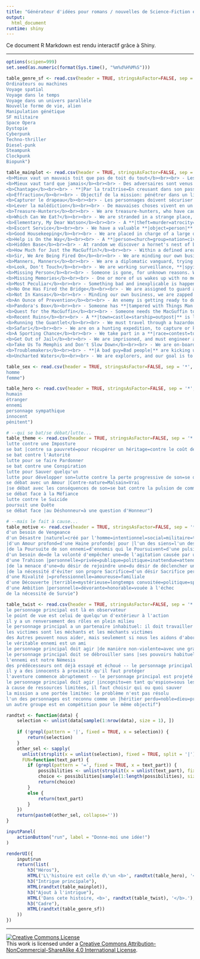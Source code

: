 ```yaml
---
title: "Générateur d'idées pour romans / nouvelles de Science-Fiction et Fantasy (Shiny app)"
output:
  html_document
runtime: shiny
---
```




Ce document R Markdown est rendu interactif grâce à Shiny. 

***

```r
options(scipen=999)
set.seed(as.numeric(format(Sys.time(), "%m%d%H%M%S")))

table_genre_sf <- read.csv(header = TRUE, stringsAsFactor=FALSE, sep = '*', text="ScienceFiction 
Ordinateurs ou machines
Voyage spatial
Voyage dans le temps
Voyage dans un univers parallèle
Nouvelle forme de vie, alien
Manipulation génétique
SF militaire
Space Opera
Dystopie
Cyberpunk
Techno-thriller
Diesel-punk
Steampunk
Clockpunk
Biopunk")

table_mainplot <- read.csv(header = TRUE, stringsAsFactor=FALSE, sep = '+', text = "Mainplot
<b>Mieux vaut un mauvais toit que pas de toit du tout</b><br><br> - Les personnages cherchent refuge face **|aux éléments=à une menace|** et trouvent un lieu où se protéger. Mais, ils tombent sur quelque chose de **|dangereux=caché=surnaturel|**, et doivent s'en occuper avant de pouvoir se reposer. **|L'abri contient la cause de la mence à laquelle ils cherchaient à échapper.=L'abri est en fait une Base Secrète.=Ils se battent pour leur survie.=Ils doivent gagner la confiance des locaux.|**
<b>Mieux vaut tard que jamais</b><br><br> - Des adversaires sont venus et ont fait de mauvaises choses, partant avant que les personnages ne les aient découverts. Ils doivent les pourchasser avant qu'ils ne s'échappent complètement. **|Dans leur fuite, ils ont emprunté un chemin/un transport que les personnages connaissent mieux qu'eux.=Ils ont pris un chemin de traverse (littéral ou métaphorique) dans leur tentative de se fondre dans l'environnement (potentiellement hostile).|**
<b>Chantage</b><br><br> - **|Par la traîtrise=En creusant dans son passé|**, un ennemi a mis la main sur quelque chose qui met le personnage principal en très mauvaise posture. Ces menaces sont **|fondées=sans réel fondement|**. Le personnage principal est menacé **|physiquement=socialement=légalement=au sein du groupe auquel il appartient|**. Maintenant, il se trouve obligé de faire quelque chose qu'il ne veut pas faire.<br>Il doit arrêter ce chantage, intercepter la preuve, tout en répondant aux exigences de son ennemi.<br>**|L'histoire commence alors que le personnage bat son ennemi, lui donnant la possibilité de découvrir ce moyen de pression.=Pour réussir, il doit contacter d'autres personnes, et se mettre à leur service pour qu'ils acceptent de l'aider.=En fait, le personnage n'est pas lui-même l'objet du chantage. C'est un ami, ou une personne dont il a la charge.|**
<b>Effraction</b><br><br> - Objectif de la mission: pénétrer dans un lieu dangereux, et mettre la main sur **|un objet=une personne|** et s'en sortir sain et sauf. Pour cela, il faut surmonter les défenses actives et passives. **|Le but est de détruire quelque chose=Le but est de tuer quelqu'un=Le but est de saboter un processus dangereux=Le but change en cours de route=Le but est d'obtenir une information, qui doit être révélée le plus vite possible=Le travail doit être fait sans alerter personne=Les personnages ne réalisent pas tout de suite à quel point l'endroit est dangereux=Les personnages doivent échanger l'objectif contre quelque chose qu'ils transportent avec eux|**.
<b>Capturer le drapeau</b><br><br> - Les personnages doivent sécuriser une cible militaire pour leur camp. Des ennemis sont là, prêts à se battre: tout est dans la tactique adoptée. **|Ils doivent réunir ou entraîner une force d'intervention.=Ils travaillent sur la base de mauvaises informations, et le territoire n'est pas tel qu'il leur a été décrit.=Ils doivent coordonner leurs efforts avec un groupe allié.=Ils doivent coordonner leurs efforts avec un groupe rival.|** Le terrain inclus **|une population innocente=des marchandises fragiles=des marchandises précieuses=un chargement stratégique|** qu'il ne faut pas détruire.
<b>Lever la malédiction</b><br><br> - De mauvaises choses vivent en un certain lieu. Les personnages doivent le rendre sûr pour des gentils, en détruisant systématiquement tout danger. **|Les mauvaises choses ne peuvent être battues par un combat direct.=Ils doivent en apprendre plus sur les mauvaises choses pour résoudre le problème.=Thème: La Maison Hantée.=Thème: L'Invasion Alien.=Thème: La Forêt Sauvage.|**
<b>Treasure-Hunters</b><br><br> - We are treasure-hunters, who have caught wind of a treasure-laden ruin. We go to explore it, but must deal with its **|supernatural=monstrous=automated=mindless=tormented|** guards to win the treasure and get out alive. **|The treasure itself is something dangerous.=The treasure isn't in a ruin, but in a wilderness=The treasure isn't in a ruin, but hidden someplace apparently civilized=The treasure is someone else's private property.=We don't realize the treasure has a will of its own.|**
<b>Which Can We Eat?</b><br><br> - We are stranded in a strange place, and must survive by finding food and shelter. **|We must survive until help arrives=We must survive until something is repaired=We must survive until we can repair something.=Then we must find our way home.|**
<b>Elementary, My Dear Watson</b><br><br> - A **|theft=murder=atrocity=sabotage=espionage=act of malice|** has been committed. We must **|discover who did it by interviewing witnesses, and protect them from murder=find clues, and prevent them from being destroyed or tampered with|** and ultimately **|deliver the information to the authorities=take matters into our own hands|**. We are working to clear false suspicion from **|an innocent=ourselves=a client|**. |We must work **|alongside a professional investigator=alongside an hostile ally=alongside an unwanted side-kick=alone|**. |=**Midway through, we get too close and are taken off the case.**| This happens in **|a small family=a league or corporation=a small town=a commune=a city=a religious organization=a political organization=a government=a vast network of powerful people|**. |=**The climax is a courtroom scene.**
<b>Escort Service</b><br><br> - We have a valuable **|object=person|** that we must **|take to safety=return to its rightful place|**, against the interferences of chance and rivals who want to **|destory=capture|** it. **|That which we are given stewardship of does not cooperate.=The destination has been destroyed/taken over by the enemy, and we must therefore complete the job ourselves.=Safe arrival doesn't end the story; we must negotiate the safe transferance.=We must protect our charge covertly, without anyone knowing about it.|**
<b>Good Housekeeping</b><br><br> - We are placed in charge of a large operation like **|a trading company=a feudal barony=the CIA|** and must, despite lack of experience in such things, make it work and thrive. **|We are brought in because a calamity is impending, and the Old Guard want a chance to escape.=We are resented because the transferance of power looks outwardly bad.=We are resented because everyone loved the old boss.=We are resented because of jealousy.|**
<b>Help is On the Way</b><br><br> - A **|person=church=group=nation=civilization|** is in a hazardous situation they can't survive without rescue. The victims are **|people=robots=animals=aliens=mythical creatures=something hitherto unknown|**. We must help them. **|The victims are hostages, and we must deal with the captors=The victims are hostages, and we must break the siege.=There is a danger that any rescue attempts will strand the rescuers in the victim's bind.=The victim doesn't realize rescue is needed, but thinks everything is fine.|** The threat is **|villian-based=natural disaster=technological malfunction=plague|**. **|We <i>can't</i> leave; something must be addressed at this location.=We begin as rescuers, become trapped, and must escape and get reinforcements.|**
<b>Hidden Base</b><br><br> - At random we discover a hornet's nest of bad guys, preparing for Super-Bigtime Evil. We must find a way to **|get the word to the good guys=disable the base's Evil Capacity=destroy the base|**. |=**We must work with a local resource to have a chance.**|
<b>How Much for Just the MacGuffin?</b><br><br> - Within a defined area, something **|important=valuable|** exists. **|We=Our employers|** want it, but so do one or more other groups. The ones who get it will be those who can out-manuver the others, can deal best with the natives, and who learns the most about the MacGuffin. Each competing group has its own agenda and resources. The natives require the competing factions to **|compete=state their case as friends|** before they will help. The MacGuffin was en route somewhere else when its **|conveyance was destroyed=courier was killed|** due to a **|mistake=enemy act=accident=adverse environmental effect=miscalculation|**.
<b>Sir, We Are Being Fired On</b><br><br> - We are minding our own business when we are attacked or threatened. We don't know why. We must solve the mystery of the attacker's motives, and meanwhile fend off more attacks. **|We unwittingly have something the attackers want.=The attackers want revenge for actions from a prior adventure.=The attackers have mistaken us for others.|**
<b>Manners, Manners</b><br><br> - We are a diplomatic vanguard, trying to **|open=soothe damaged|** **|political=trade|** relations with with a strange culture. All we have to do is manage for a day or two without offending anybody: but the information we have is incomplete and dangerously misleading. |=**We were chosen by someone who is banking on our failure, and may be actively sabotaging us.**|
<b>Look, Don't Touch</b><br><br> - We are working surveillance, **|spying on a person=gathering information about a beast in the wild=scouting a new sector|**.  We discover information that leads us to want to intervene, but we can't directly. **|The target gets itself in trouble and we must decide whether to break the rule.=The target is about to cause trouble and we must decide whether to break the rule.=We by our presence cause trouble for the target and must decide how to handle it.|**
<b>Missing Person</b><br><br> - Someone is gone, for unknown reasons. We are called in by someone who needs them returned. **|The target has been captured.=The target has been captured specifically to lure us into danger.=The target is dangerous and escaped from a facility designed to protect the public.=The target is valuable and escaped from a place designed to keep him safe, cozy, and handy.=The target has a reason for leaving we will sympathize with.=The \"missing person\" is an entire expedition or pilgrimage of some time.|** **|The target has stumbled across another adventure as protagonist.=The target has stumbled across another adventure as victim.=The target is neither a runaway nor missing nor lost:  they're just someone we have been hired to track down (and kill).=We have been hired to track down this target under false pretenses.|**
<b>Missing Memories</b><br><br> - One or more of us wakes up with no memory of the recent past, and now are trapped in some kind of trouble we don't understand. We must find the reason for the memory lapse, and solve the problems as the mystery unravels. |=**The memories have been suppressed or erased voluntarily, so the recovery amounts to undoing one's own work.**|
<b>Most Peculiar</b><br><br> - Something bad and inexplicable is happening, and a lot of people are troubled by it: **|People=animals=strangers=monsters=financial crises=rabid babies=diseases|** **|run rampant=are destroying the natural order of society=are altering the sexual mores|**. We must track the phenomenon to its source, and stop it. **|We are unwittingly responsible for the whole thing.|** What seems to be a problem of a **|technological=personal=biological=medical=chemical=political=magical|** nature is actually a problem of another nature entirely.
<b>No One Has Fired the Bridge</b><br><br> - We are assigned to guard a single tactically vital spot  -- a **|bridge=mountain pass=hyperjump=space station=underwater base=refueling station|**, perhaps -- and we must plan our defensive strategy, set up watches, set traps, distribute resources, and so on; and then deal with the enemy. **|Our intelligence is faulty. Acting on the new information could result in danger, but so could not acting on it.=We learn that the enemy has a good and sympathetic reason for wanting to destroy our post.|**
<b>Not In Kansas</b><br><br> - Minding our own business, we are zapped into a strange place. We must discover where we are, why we are here and how to return. **|We were brought specifically to help someone in trouble.=We were brought by accident, as a by-product of something strange and secret.=Some of our enemies were brought along, and now we have a new battleground, and innocents whose loyalties to fight over.|**
<b>An Ounce of Prevention</b><br><br> - An enemy is getting ready to do something bad, and we have been tipped off somehow. We must investigate and then act to prevent it. **|The initial tip-off was a red herring meant to distract us from the real threat.=There are two simultaneous threats, and no apparent way to address them both.|**
<b>Pandora's Box</b><br><br> - Someone has **|tampered with Things Man Ought Not=opened a portal to Dimension X=cracked a wall in the state prison for the criminally insane=invited the Mafia for dinner=opened a passage to the Land of the Dead|**.  Before we can confront the source of the trouble, we must deal with the waves of trouble emanating from it. **|We can't simply take down the released badness, but must collect it and put it back to the source.=We are drawn into the source and must solve problems on that end before returning.=This turns out to be time travel.|** **|A book=A secret word=A secret code=A gizmo=A spell=The original opener|** is needed to fix the breach.
<b>Quest for the MacGuffin</b><br><br> - Someone needs the MacGuffin to **|fulfill a prophecy=heal the monarch=prevent a cure=cure a disease=save the world|**. We must find the **|ancient=mysterious=powerful=secret|** MacGuffin. We must learn more about how to track it down, and then take it from wherever it is. The MacGuffin is **|information=a substance=an idea=a specific item=a person|**. **|The MacGuffin is incomplete when found=Someone already owns it=Someone recently stole it=We must infiltrate a group=We must infiltrate a society=We must infiltrate a hidden city=We must infiltrate a cult|**. We must win the MacGuffin **|by guile=by stealth=honestly|**.
<b>Recent Ruins</b><br><br> - A **|town=castle=starship=outpost|** is lying in ruins. Very recently, it was thriving. We must enter the ruins, explore them, and find out what happened. The **|thing=enemies=weird radiation=monsters=unknown race=ghosts=disease|** that ruined this place is still a threat; we must save the day. |=**The inhabitants destroyed themselves.**|
<b>Running the Guantlet</b><br><br> - We must travel through a hazardous area without getting **|killed=eaten=robbed=humiliated=debased=diseased=educated|** by whatever is there.  The troubles we encouter are largely environmental -- the place itself is the \"villian.\" |=**The place isn't dangerous at all, and the apparent threats are actually attempts to communicate.**|
<b>Safari</b><br><br> - We are on a hunting expedition, to capture or kill an elusive and prized creature. We must deal with its environment, its ability to evade us, and perhaps its ability to fight us. **|The creature is immune to our devices and weapons.=There are other people actively protecting the creature.=The creature's lair allows the PC's to stumble onto another adventure.|**
<b>A Sporting Chance</b><br><br> - We take part in a **|race=contest=tournament=scavanger hunt=sport of some kind|**; we must win. The competition is **|honest=dishonest|**, and we must **|honestly=by any possible mean=at any cost|** overcome any attempt to win from other participants. We are competing **|for a deeper purpose than victory=to keep another contestant safe=to spy on another contestant=to gain access to the competition grounds=to prevent the villain from winning|**. We **|want=don't wish|** to win. The event is **|a deliberate test of our abilities=a rite for entry into an organization=a well known competition|**. |=**The event becomes more deadly than it's supposed to.**|
<b>Get Out of Jail</b><br><br> - We are imprisoned, and must engineer an escape, overcoming all barriers, guards, animals, automatic measures, and dealing with the geographic isolation. **|Something has happened in the outside world and security has become lax consequently.=We have been hired to test the prison; we aren't normal inmates.=Other prisoners blow the whistle for revenge.=We are there to spy on another prisoner, but then are mistaken for real inmates and kept incarcerated.=We must escape on a tight schedule to get to another adventure outside the walls.=Someone put us there and want something from us in exchange for freedom.|**
<b>Take Us To Memphis and Don't Slow Down</b><br><br> - We are on-board a populated conveyance -- a **|airline=cruise ship=ferry=blimp=sleeper starship|**, perhaps -- when it is hijacked. We must take action while the normals sit hostage. **|The hijackers are government agents pulling a complicated caper, forcing us to take sides.=The hijackers doon't realize there's a secondary danger that must be dealt with, and any attempt to convince them is considered a trick.=The normals are unhelpful or hostile because they think we are making things worse.|**
<b>Troublemakers</b><br><br> - **|A bad guy=Bad people|** are kicking up trouble of some kind. The 'bad guy' is a **|monster=dangerous animal=intelligent creature that everyone thinks is an animal=public figure=superior officer=politician=CEO|**. We have to deal with it. **|We must not harm the perpetrators(s), but capture them alive and well.=The bad guys have prepared something dangerous and hidden as insurance if they are captured.=A balance of power perpetuates the trouble, and we must choose sides to tip the balance and fix things.=The trouble is diplomatic or political, and we must make peace, not war.|**
<b>Uncharted Waters</b><br><br> - We are explorers, and our goal is to enter an unknown territory and scope it out. The job isn't routine: something is there, something fascinating, threatening our **|lives=virtue=sanity=credit rating|**. **|The place itself is threatening, so we must play National Geographic while trying to escape intact.=The place is valuable and wonderful, and something else there is keen on making sure we don't let anyone else know.|** Unfortunately our **|transportation konks out=communications konk out=transportation is destroyed=crew leaves us behind|**.")

table_sex <- read.csv(header = TRUE, stringsAsFactor=FALSE, sep = '*', text = "Sex
homme
femme")

table_hero <- read.csv(header = TRUE, stringsAsFactor=FALSE, sep = '*', text = "Hero
humain
étranger
ennemi
personnage sympathique
innocent
pénitent")

# --qui se bat/se débat/lutte...
table_theme <- read.csv(header = TRUE, stringsAsFactor=FALSE, sep = '*', text = "Theme
lutte contre une Imposture
se bat |contre sa pauvreté=pour récupérer un héritage=contre le coût de la vie=dans une féroce compétition pour une grosse somme d'argent=dans une féroce compétition pour une faible somme d'argent=pour garder une possession légalement acquise=pour garder des possessions illégalement acquises
se bat contre l'Autorité
lutte pour se faire Pardonner
se bat contre une Conspiration
lutte pour Sauver quelqu'un
lutte pour développer son=lutte contre la perte progressive de son=se débat après de vol de son=pour cacher sa véritable| Identité
se débat avec un Amour |Contre-nature=Malsain=Vrai
|se débat avec les conséquences de son=se bat contre la pulsion de commettre un=lutte contre le désir de commettre un=se débat face à la nécessité de commettre un=se bat pour quitter une vie de| Crime
se débat face à la Méfiance
lutte contre le Suicide
poursuit une Quête
se débat face |au Déshonneur=à une question d'Honneur")

# --mais le fait à cause...
table_motive <- read.csv(header = TRUE, stringsAsFactor=FALSE, sep = '*', text = "Motive
d'un besoin de Vengeance
d'un Désastre |naturel=créé par l'homme=intentionnel=social=militaire=technologique=personnel
|d'un Amour profond=d'une Haine profonde| pour |l'un des siens=l'un des adversaires=la cause=un des résidents du lieu=son supérieur=le chef des adversaires=un membre de sa famille=un membre d'une famille importante=une personne morte depuis longtemps
|de la Poursuite de son ennemi=d'ennemis qui le Poursuivent=d'une pulsion de Chasseur
d'un besoin de=de la volonté d'empêcher une=de l'agitation causée par une| Rebellion
d'une Trahison |personnelle=privée=publique=politique=inattendue=attendue=immorale=spirituelle
|de la menace d'une=du désir de rejoindre une=du désir de déclencher une=du besoin de fuir une=de la volonté de stopper une| Persécution
|de la nécessité d'éviter son propre Sacrifice=d'un désir Sacrifice personnel=de la volonté d'éviter le Sacrifice d'un ami=de la volonté d'éviter le Sacrifice d'un ennemi
d'une Rivalité |=professionnelle=amoureuse=familiale
d'une Découverte |terrible=mystérieuse=longtemps convoitée=politique=spirituelle=technologique=inattendue=paradoxale
d'une Ambition |personnelle=dévorante=honorable=vouée à l'échec
de la nécessité de Survie")

table_twist <- read.csv(header = TRUE, stringsAsFactor=FALSE, sep = '*', text = "UniversalTwist
le personnage principal est là en observateur
le point de vue est celui de quelqu'un d'extérieur à l'action
il y a un renversement des rôles en plein milieu
le personnage principal a un partenaire inhabituel: il doit travailler avec quelqu'un |qu'il n'aime pas=qui ne l'aime pas=qui veut le tuer
les victimes sont les méchants et les méchants victimes
des Autres peuvent nous aider, mais seulement si nous les aidons d'abord
le véritable ennemi est un ami
le personnage principal doit agir |de manière non-violente=avec une grande discrétion
le personnage principal doit se débrouiller sans |ses pouvoirs habituels=son équipement habituel=son autorité habituelle
l'ennemi est notre Némesis
des prédécesseurs ont déjà essayé et échoué -- le personnage principal |les trouve enfermés=les découvre agonisants=les trouve morts=découvre qu'ils se sont intégrés à l'environnement local=découvres qu'ils sont devenus fous=découvre des objets leur ayant apartenu
il y a des innocents à proximité qu'il faut protéger
l'aventure commence abruptement -- le personnage principal est projeté directement dans l'action
le personnage principal doit agir |incognito=en tant qu'espion=sous les couleurs de l'ennemi
à cause de ressources limitées, il faut choisir qui ou quoi sauver
la mission a une portée limitée: le problème n'est pas résolu
l'un des personnages est reconnu comme un |héritier perdu=noble=dieu=prophète
un autre groupe est en compétition pour le même objectif")

randtxt <- function(data) {
    selection <- unlist(data[sample(1:nrow(data), size = 1), ])
    
    if (!grepl(pattern = '|', fixed = TRUE, x = selection)) {
        return(selection)
    }
    other_sel <- sapply(
      unlist(strsplit(x = unlist(selection), fixed = TRUE, split = '|')), 
      FUN=function(text_part) {
        if (grepl(pattern = '=', fixed = TRUE, x = text_part)) {
            possibilities <- unlist(strsplit(x = unlist(text_part), fixed = TRUE, split = '='))
            choice <- possibilities[sample(1:length(possibilities), size = 1)]
            return(choice)
        } 
        else {
            return(text_part)
        }
    })
    return(paste0(other_sel, collapse=''))
}

inputPanel(
    actionButton("run", label = "Donne-moi une idée!")
)

renderUI({
    input$run
    return(list(
        h3("Héros"),
        HTML('L\'histoire est celle d\'un <b>', randtxt(table_hero), '</b> (<b>', randtxt(table_sex), '</b>) qui <b>', randtxt(table_theme), '</b> et le fait à cause <b>', randtxt(table_motive), '</b>.'),
        h3("Intrigue principale"),
        HTML(randtxt(table_mainplot)),
        h3("Ajout à l'intrigue"),
        HTML('Dans cete histoire, <b>', randtxt(table_twist), '</b>.'),
        h3("Cadre"),
        HTML(randtxt(table_genre_sf))
    ))
})
```


***


<a rel="license" href="http://creativecommons.org/licenses/by-nc-sa/4.0/"><img alt="Creative Commons License" style="border-width:0" src="http://i.creativecommons.org/l/by-nc-sa/4.0/88x31.png" /></a><br />This work is licensed under a <a rel="license" href="http://creativecommons.org/licenses/by-nc-sa/4.0/">Creative Commons Attribution-NonCommercial-ShareAlike 4.0 International License</a>.
